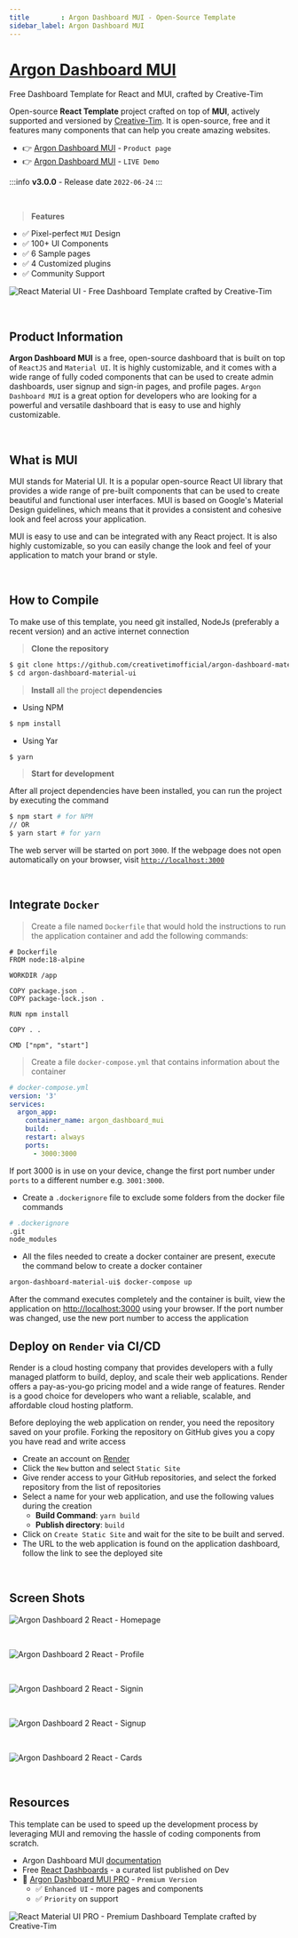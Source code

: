 ```yaml
---
title        : Argon Dashboard MUI - Open-Source Template
sidebar_label: Argon Dashboard MUI
---
```


# [Argon Dashboard MUI](https://www.creative-tim.com/product/argon-dashboard-material-ui-v4?AFFILIATE=128200)

<SubHeading>Free Dashboard Template for React and MUI, crafted by Creative-Tim</SubHeading>

Open-source **React Template** project crafted on top of **MUI**, actively supported and versioned by [Creative-Tim](https://www.creative-tim.com/?AFFILIATE=128200).
It is open-source, free and it features many components that can help you create amazing websites.

- 👉 [Argon Dashboard MUI](https://www.creative-tim.com/product/argon-dashboard-material-ui-v4?AFFILIATE=128200) - `Product page`
- 👉 [Argon Dashboard MUI](https://demos.creative-tim.com/argon-dashboard-material-ui-v4/#/admin/index?AFFILIATE=128200) - `LIVE Demo`

:::info **v3.0.0** - Release date `2022-06-24`
:::

<br />

> **Features**

- ✅ Pixel-perfect `MUI` Design
- ✅ 100+ UI Components 
- ✅ 6 Sample pages 
- ✅ 4 Customized plugins 
- ✅ Community Support 

![React Material UI - Free Dashboard Template crafted by Creative-Tim](https://github.com/app-generator/dummy/assets/51070104/e3d573b0-9d9f-4167-ba65-a1d98bb875ea)

<br />

## Product Information

**Argon Dashboard MUI** is a free, open-source dashboard that is built on top of `ReactJS` and `Material UI`. 
It is highly customizable, and it comes with a wide range of fully coded components that can be used to create admin dashboards, user signup and sign-in pages, and profile pages. 
`Argon Dashboard MUI` is a great option for developers who are looking for a powerful and versatile dashboard that is easy to use and highly customizable.

<br />

## What is MUI

MUI stands for Material UI. It is a popular open-source React UI library that provides a wide range of pre-built components that can be used to create beautiful and functional user interfaces. 
MUI is based on Google's Material Design guidelines, which means that it provides a consistent and cohesive look and feel across your application.

MUI is easy to use and can be integrated with any React project. It is also highly customizable, so you can easily change the look and feel of your application to match your brand or style.

<br />

## How to Compile

To make use of this template, you need git installed, NodeJs (preferably a recent version) and an active internet connection

> **Clone the repository**

```bash
$ git clone https://github.com/creativetimofficial/argon-dashboard-material-ui
$ cd argon-dashboard-material-ui
```

> **Install** all the project **dependencies**

- Using NPM
```bash
$ npm install
```

- Using Yar

```bash
$ yarn
```

> **Start for development**

After all project dependencies have been installed, you can run the project by executing the command

```bash
$ npm start # for NPM
// OR
$ yarn start # for yarn
```

The web server will be started on port `3000`. If the webpage does not open automatically on your browser, visit [`http://localhost:3000`](http://localhost:3000)

<br />

## Integrate `Docker` 

> Create a file named `Dockerfile` that would hold the instructions to run the application container and add the following commands:

```
# Dockerfile
FROM node:18-alpine

WORKDIR /app

COPY package.json .
COPY package-lock.json .

RUN npm install

COPY . .

CMD ["npm", "start"]
```

> Create a file `docker-compose.yml` that contains information about the container

```yaml
# docker-compose.yml
version: '3'
services:
  argon_app:
    container_name: argon_dashboard_mui
    build: .
    restart: always
    ports:
      - 3000:3000
```
If port 3000 is in use on your device, change the first port number under `ports` to a different number e.g. `3001:3000`.

- Create a `.dockerignore` file to exclude some folders from the docker file commands
```bash
# .dockerignore
.git
node_modules
```

- All the files needed to create a docker container are present, execute the command below to create a docker container
```bash
argon-dashboard-material-ui$ docker-compose up
```
After the command executes completely and the container is built, view the application on [http://localhost:3000](http://localhost:3000) using your browser. 
If the port number was changed, use the new port number to access the application

## Deploy on `Render` via CI/CD 

Render is a cloud hosting company that provides developers with a fully managed platform to build, deploy, and scale their web applications. 
Render offers a pay-as-you-go pricing model and a wide range of features. Render is a good choice for developers who want a reliable, scalable, and affordable cloud hosting platform.

Before deploying the web application on render, you need the repository saved on your profile. Forking the repository on GitHub gives you a copy you have read and write access

- Create an account on [Render](https://render.com/)
- Click the `New` button and select `Static Site`
- Give render access to your GitHub repositories, and select the forked repository from the list of repositories
- Select a name for your web application, and use the following values during the creation
  - **Build Command**: `yarn build`
  - **Publish directory**: `build`
- Click on `Create Static Site` and wait for the site to be built and served.
-  The URL to the web application is found on the application dashboard, follow the link to see the deployed site

<br />

## Screen Shots

![Argon Dashboard 2 React - Homepage](https://github.com/app-generator/dummy/assets/57325382/755068e1-d9a6-42f0-a0be-d7fc940ce494)

<br />

![Argon Dashboard 2 React - Profile](https://github.com/app-generator/dummy/assets/57325382/82f6adcb-6ca0-4ea5-9f92-2c8deedabcfb)

<br />

![Argon Dashboard 2 React - Signin](https://github.com/app-generator/dummy/assets/57325382/cf8cc22e-e027-439f-9c13-5c05685e407c)

<br />

![Argon Dashboard 2 React - Signup](https://github.com/app-generator/dummy/assets/57325382/a07ba092-9d83-4d14-9013-2502a501a990)

<br />

![Argon Dashboard 2 React - Cards](https://github.com/app-generator/dummy/assets/57325382/ca3dfb17-a66f-4264-b815-dbaceb8c650f)

<br />

## Resources

This template can be used to speed up the development process by leveraging MUI and removing the hassle of coding components from scratch.

- Argon Dashboard MUI [documentation](https://www.creative-tim.com/learning-lab/material-ui/overview/argon-dashboard/?AFFILIATE=128200)
- Free [React Dashboards](https://dev.to/sm0ke/react-dashboards-open-source-apps-1c7j) - a curated list published on Dev
- 🚀 [Argon Dashboard MUI PRO](https://www.creative-tim.com/product/argon-dashboard-pro-material-ui-v4?AFFILIATE=128200) - `Premium Version`
  - ✅ `Enhanced UI` - more pages and components
  - ✅ `Priority` on support 

![React Material UI PRO - Premium Dashboard Template crafted by Creative-Tim](https://github.com/app-generator/dummy/assets/51070104/81fa508d-90b1-4da4-bc0b-45b22c5de7bd)
